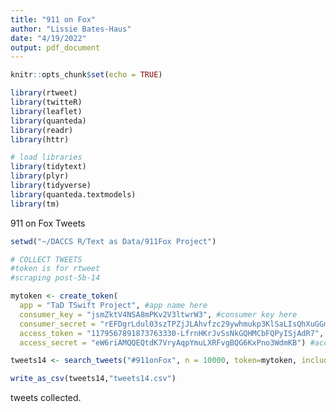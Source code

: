 ```yaml
---
title: "911 on Fox"
author: "Lissie Bates-Haus"
date: "4/19/2022"
output: pdf_document
---
```


```r
knitr::opts_chunk$set(echo = TRUE)
```

```r

library(rtweet)
library(twitteR)
library(leaflet)
library(quanteda)
library(readr)
library(httr)

# load libraries
library(tidytext)
library(plyr)
library(tidyverse)
library(quanteda.textmodels)
library(tm)

```

911 on Fox Tweets

```r

setwd("~/DACCS R/Text as Data/911Fox Project")

# COLLECT TWEETS
#token is for rtweet
#scraping post-5b-14

mytoken <- create_token(
  app = "TaD TSwift Project", #app name here
  consumer_key = "jsmZktV4NSA8mPKv2V3ltwrW3", #consumer key here
  consumer_secret = "rEFDgrLdul03szTPZjJLAhvfzc29ywhmukp3KlSaLIsQhXuGGm", #consumer secret here
  access_token = "1179567891873763330-LfrnHKrJvSsNkGQHMCbFQPyISjAdR7", #access token here
  access_secret = "eW6riAMQQEQtdK7VryAqpYmuLXRFvgBQG6KxPno3WdmKB") #access secret here

tweets14 <- search_tweets("#911onFox", n = 10000, token=mytoken, include_rts = FALSE, lang = "en") 

write_as_csv(tweets14,"tweets14.csv")

```

tweets collected.


